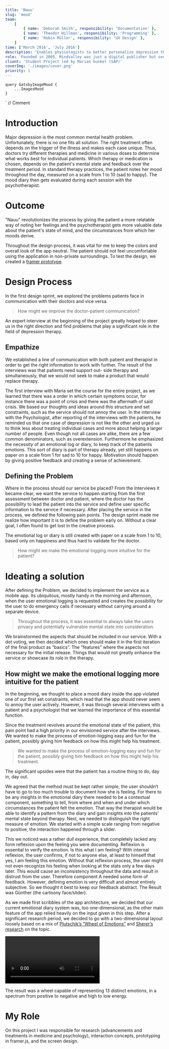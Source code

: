```yaml
---
title: 'Nauu'
slug: 'mood'
team:
    [
        { name: 'Deborah Smith', responsibility: 'Documentation' },
        { name: 'Theodor Hillman', responsibility: 'Programming' },
        { name: 'Robin Müller', responsibility: 'UX Design' },
    ]
time: ['March 2016', 'July 2016']
description: 'Enables physiologists to better personalize depression therapy and gives the patients feedback on the progress they make.'
role: 'Founded in 2005, Mindvalley was just a digital publisher but over the past 10 years the company expanded its business dramatically. Mindvalley has opened a few international branches, went offline organizing global events and meetups, started developing iOS/Android apps and learning platforms in-house.'
client: 'Student Project led by Marian Gunkel (SAP)'
coverImg: './images/cover.png'
priority: 1
---
```




    query GatsbyImageMood {
        ...ImagesMood
    }
`
// Cmment

# Introduction

Major depression is the most common mental health problem.
Unfortunately, there is no one fits all solution. The right treatment often
depends on the trigger of the illness and makes each case unique. Thus, doctors
try different therapies and medicine in various doses to determine what works
best for individual patients. Which therapy or medication is chosen, depends
on the patient's mental state and feedback over the treatment period.
In standard therapy practices, the patient notes her mood throughout the day,
measured on a scale from 1 to 10 (sad to happy). The mood diary then gets evaluated
during each session with the psychotherapist.

# Outcome

"Nauu" revolutionizes the process by giving the patient a more relatable way of noting her feelings and the
psychotherapist gets more valuable data about the patient's state of mind, and the
circumstances from which her moods derive.

<Carousel wrapper>
    <CustomImage imgSrc="home" />
    <CustomImage imgSrc="current_mood" />
    <CustomImage imgSrc="current_mood_1" />
    <CustomImage imgSrc="current_mood_2" />
    <CustomImage imgSrc="current_mood_3" />
    <CustomImage imgSrc="current_mood_4" />
</Carousel>

Throughout the design process, it was vital for me to keep the colors and overall look
of the app neutral. The patient should not feel uncomfortable using the application in
non-private surroundings.
To test the design, we created a [framer prototype](https://framer.cloud/fStdm/).

# Design Process

In the first design sprint, we explored the problems patients face in communication with their doctors and vice versa.

> How might we improve the doctor-patient communication?

An expert interview at the beginning of the project greatly helped to steer us in the right direction and find problems that play a significant role in the field of depression therapy.

## Empathize

We established a line of communication with both patient and therapist in order to get the right information to work with further. The result of the interviews was that patients need support out- side therapy and simultaneously, that we would not seek to make a product that would replace therapy.

<Gallery>
    <CustomImage
        imgSrc="persona_maria"
        description="Maria, the persona created from our initial interview with a patient"
    />
    <CustomImage imgSrc="user_flow" description="The app user-flow" />
</Gallery>

The first interview with Maria set the course for the entire project, as we learned that there was a order in which certain symptoms occur, for instance there was a point of crisis and there was the aftermath of said crisis. We based our thoughts and ideas around this structure and set constraints, such as the service should not annoy the user. In the interview with the Psychologist, after reporting of the interviews with the patients, he reminded us that one case of depression is not like the other and urged us to think less about treating individual cases and more about helping a larger number of people. Even though not all cases are alike, there are a few common denominators, such as overextension. Furthermore he emphasized the necessity of an emotional log or diary, to keep track of the patients emotions. This sort of diary is part of therapy already, yet still happens on paper on a scale from 1 for sad to 10 for happy. Motivation should happen by giving positive feedback and creating a sense of achievement.

## Defining the Problem

Where in the process should our service be placed? From the Interviews it became clear, we want the service to happen starting from the first assessment between doctor and patient, where the doctor has the possibility to lead the patient into the service and define user specific information to the service if necessary. After placing the service in the process, we defined the following pain points. The design sprint made me realize how important it is to define the problem early on. Without a clear goal, I often found to get lost in the creative process.

The emotional log or diary is still created with paper on a scale from 1 to 10, based only on happiness and thus hard to validate for the doctor.

> How might we make the emotional logging more intuitive for the patient?

# Ideating a solution

After defining the Problem, we decided to implement the service as a mobile app. Its ubiquitous, mostly handy in the morning and afternoon, when the user emotional logging is requested and creates the possibility for the user to do emergency calls if necessary without carrying around a separate device.

> Throughout the process, it was essential to always take the users privacy and potentially vulnerable mental state into consideration.

We brainstormed the aspects that should be included in our service. With a dot voting, we then decided which ones should make it in the first iteration of the final product as “basics”. The “features” where the aspects not necessary for the initial release. Things that would not greatly enhance the service or showcase its role in the therapy.

## How might we make the emotional logging more intuitive for the patient

In the beginning, we thought to place a mood diary inside the app violated one of our first set constraints,
which read that the app should never seem to annoy the user actively. However, it was through several
interviews with a patient and a psychologist that we learned the importance of this essential function.

<Gallery>
    <CustomImage
        height={400}
        width={400}
        imgSrc="doc"
        description="Introducing our service to a psychologist during the fist interview"
    />
    <CustomImage
        height={400}
        width={600}
        imgSrc="user_testing"
        description="User test with Maria"
    />
</Gallery>

Since the treatment revolves around the emotional state of the patient, this pain point had a high priority
in our envisioned service after the interviews. We wanted to make the process of emotion-logging easy and fun for the patient,
possibly giving him feedback on how this might help his treatment.

> We wanted to make the process of emotion-logging easy and fun for the patient, possibly giving him feedback on how this might help his treatment.

The significant upsides were that the patient has
a routine thing to do, day in, day out.

We agreed that the method must be kept rather simple, the user shouldn‘t have to go to too much trouble to document how she is feeling. For there to be any insights in the emotional diary there needed to be a contextual component, something to tell, from where and when and under which circumstances the patient felt the emotion. That way the therapist would be able to identify a pattern from the diary and gain insights into the patients’ mental state beyond therapy. Next, we needed to distinguish the right measure of emotion. We started with a simple scale ranging from negative to positive; the interaction happened through a slider.

This we noticed was a rather dull experience, that completely lacked any form reflexion upon the feeling you were documenting. Reflexion is essential to verify the emotion. Is this what I am feeling? With internal reflexion, the user confirms, if not to anyone else, at least to himself that yes, I am feeling this emotion. Without that reflexion process, the user might not even recognize his feeling when looking at the stats only a few days later. This would cause an inconsistency throughout the data and result in distrust from the user. Therefore component A needed some form of feedback. However, defining emotion is very difficult and almost entirely subjective. So we thought it best to keep our feedback abstract.
The Result was Günther (the cartoony face/slider).

<Gallery>
    <CustomImage imgSrc="gunther_one" height={500} description="Neutral mood" />
    <CustomImage imgSrc="gunther_two" height={500} description="Great mood" />
</Gallery>

As we made first scribbles of the app architecture, we decided that our current emotional diary system was,
too one-dimensional, as the other main feature of the app relied heavily on the input given in this step.
After a significant research period, we decided to go with a two-dimensional layout loosely based on a mix of
[Plutschik’s “Wheel of Emotions”](https://en.wikipedia.org/wiki/Contrasting_and_categorization_of_emotions#Plutchik.27s_wheel_of_emotions)
and [Sherer’s research](https://journals.sagepub.com/doi/10.1177/0539018405058216) on the topic.

<Video
    width={300}
    src="https://res.cloudinary.com/podocu/video/upload/f_auto/v1546537929/pages/projects/mood/mood_app_trimmed.mp4"
/>

The result was a wheel capable of representing 13 distinct emotions, in a spectrum from positive to negative and high to low energy.

# My Role

On this project I was responsible for research (advancements and treatments in medicine and psychology), interaction concepts, prototyping in framer.js, and the screen design.
